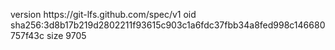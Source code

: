 version https://git-lfs.github.com/spec/v1
oid sha256:3d8b17b219d2802211f93615c903c1a6fdc37fbb34a8fed998c146680757f43c
size 9705
